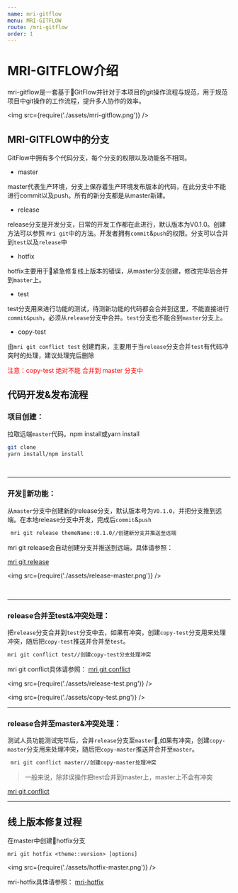 ```yaml
---
name: mri-gitflow
menu: MRI-GITFLOW
route: /mri-gitflow
order: 1
---
```


# MRI-GITFLOW介绍
mri-gitflow是一套基于GitFlow并针对于本项目的git操作流程与规范，用于规范项目中git操作的工作流程，提升多人协作的效率。

<img src={require('./assets/mri-gitflow.png')} />

## MRI-GITFLOW中的分支

GitFlow中拥有多个代码分支，每个分支的权限以及功能各不相同。

- master

master代表生产环境，分支上保存着生产环境发布版本的代码，在此分支中不能进行commit以及push。所有的新分支都是从master新建。


- release

release分支是开发分支，日常的开发工作都在此进行，默认版本为V0.1.0。创建方法可以参照 `Mri git`中的方法。开发者拥有`commit`&`push`的权限。分支可以合并到`test`以及`release`中



- hotfix

hotfix主要用于紧急修复线上版本的错误，从master分支创建，修改完毕后合并到`master`上。


- test

test分支用来进行功能的测试，待测新功能的代码都会合并到这里，不能直接进行`commit&push`，必须从`release`分支中合并。`test`分支也不能合到`master`分支上。

- copy-test

由`mri git conflict test` 创建而来，主要用于当`release`分支合并`test`有代码冲突时的处理，建议处理完后删除

<font color="red">注意：copy-test 绝对不能 合并到 master 分支中</font>


## 代码开发&发布流程

### 项目创建：

拉取远端`master`代码。npm install或yarn install

```sh
git clone
yarn install/npm install
```

<br/>

---

 ### 开发新功能：
 从`master`分支中创建新的release分支，默认版本号为`V0.1.0`，并把分支推到远端。在本地release分支中开发，完成后`commit`&`push`


```sh
 mri git release themeName::0.1.0//创建新分支并推送至远端
```
mri git release会自动创建分支并推送到远端，具体请参照：

[mri git release](http://doc.masterrt.com/#/cli/mri-git#mri-git-release-mri-gr)

<img src={require('./assets/release-master.png')} />

<br/>



---

### release合并至test&冲突处理：

把`release`分支合并到`test`分支中去，如果有冲突，创建`copy-test`分支用来处理冲突，随后把`copy-test`推送并合并至`test`。

```sh
mri git conflict test//创建copy-test分支处理冲突
```
mri git conflict具体请参照： [mri git conflict](http://localhost:3000/#/cli/mri-git#mri-git-conflict)


<img src={require('./assets/release-test.png')} />

<img src={require('./assets/copy-test.png')} />
<br/>

---

### release合并至master&冲突处理：

测试人员功能测试完毕后，合并`release`分支至`master`,如果有冲突，创建`copy-master`分支用来处理冲突，随后把`copy-master`推送并合并至`master`。
<br/>

```sh
 mri git conflict master//创建copy-master处理冲突
```
> 一般来说，除非误操作把test合并到master上，master上不会有冲突

[mri git conflict](http://localhost:3000/#/cli/mri-git#mri-git-conflict)

---

## 线上版本修复过程

在master中创建hotfix分支

```ssh
mri git hotfix <theme::version> [options]
```
<img src={require('./assets/hotfix-master.png')} />

mri-hotfix具体请参照：
[mri-hotfix](http://doc.masterrt.com/#/cli/mri-git#mri-git-hotfix-mr-gh)